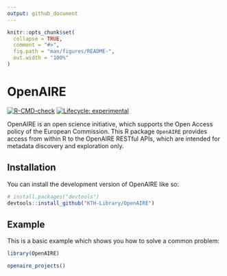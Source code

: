 ```yaml
---
output: github_document
---
```


<!-- README.md is generated from README.Rmd. Please edit that file -->

```r
knitr::opts_chunk$set(
  collapse = TRUE,
  comment = "#>",
  fig.path = "man/figures/README-",
  out.width = "100%"
)
```

# OpenAIRE

<!-- badges: start -->
[![R-CMD-check](https://github.com/KTH-Library/OpenAIRE/actions/workflows/R-CMD-check.yaml/badge.svg)](https://github.com/KTH-Library/OpenAIRE/actions/workflows/R-CMD-check.yaml)
[![Lifecycle: experimental](https://img.shields.io/badge/lifecycle-experimental-orange.svg)](https://lifecycle.r-lib.org/articles/stages.html#experimental)
<!-- badges: end -->

OpenAIRE is an open science initiative, which supports the Open Access policy of the European Commission. This R package `OpenAIRE` provides access from within R to the OpenAIRE RESTful APIs, which are intended for metadata discovery and exploration only.

## Installation

You can install the development version of OpenAIRE like so:

``` r
# install.packages("devtools")
devtools::install_github("KTH-Library/OpenAIRE")
```

## Example

This is a basic example which shows you how to solve a common problem:

```r
library(OpenAIRE)

openaire_projects()

```
